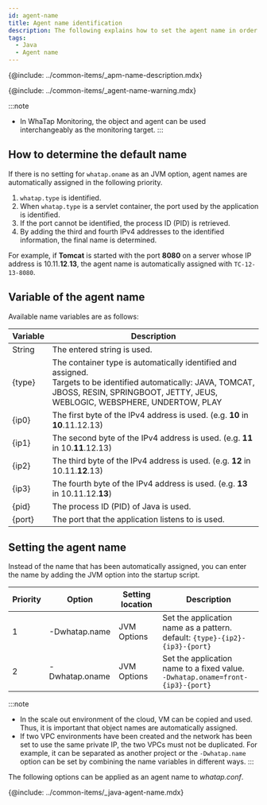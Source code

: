 ```yaml
---
id: agent-name
title: Agent name identification
description: The following explains how to set the agent name in order to identify the monitoring target.
tags:
  - Java
  - Agent name
---
```


{@include: ../common-items/_apm-name-description.mdx}

{@include: ../common-items/_agent-name-warning.mdx}

:::note

-   In WhaTap Monitoring, the object and agent can be used interchangeably as the monitoring target.
    :::

## How to determine the default name

If there is no setting for `whatap.oname` as an JVM option, agent names are automatically assigned in the following priority.

1.  `whatap.type` is identified.
2.  When `whatap.type` is a servlet container, the port used by the application is identified.
3.  If the port cannot be identified, the process ID (PID) is retrieved.
4.  By adding the third and fourth IPv4 addresses to the identified information, the final name is determined.

For example, if **Tomcat** is started with the port **8080** on a server whose IP address is 10.11.**12**.**13**, the agent name is automatically assigned with `TC-12-13-8080`.

## Variable of the agent name

Available name variables are as follows:

| Variable | Description                                                                                                                                                                                         |
| -------- | --------------------------------------------------------------------------------------------------------------------------------------------------------------------------------------------------- |
| String   | The entered string is used.                                                                                                                                                                         |
| {type}   | The container type is automatically identified and assigned. <br/> Targets to be identified automatically: JAVA, TOMCAT, JBOSS, RESIN, SPRINGBOOT, JETTY, JEUS, WEBLOGIC, WEBSPHERE, UNDERTOW, PLAY |
| {ip0}    | The first byte of the IPv4 address is used. (e.g. **10** in **10**.11.12.13)                                                                                                                        |
| {ip1}    | The second byte of the IPv4 address is used. (e.g. **11** in 10.**11**.12.13)                                                                                                                       |
| {ip2}    | The third byte of the IPv4 address is used. (e.g. **12** in 10.11.**12**.13)                                                                                                                        |
| {ip3}    | The fourth byte of the IPv4 address is used. (e.g. **13** in 10.11.12.**13**)                                                                                                                       |
| {pid}    | The process ID (PID) of Java is used.                                                                                                                                                               |
| {port}   | The port that the application listens to is used.                                                                                                                                                   |

## Setting the agent name

Instead of the name that has been automatically assigned, you can enter the name by adding the JVM option into the startup script.

| Priority | Option           | Setting location   | Description                                                                         |
| -------- | ---------------- | ------------------ | ----------------------------------------------------------------------------------- |
| 1        | \-Dwhatap.name   | JVM Options        | Set the application name as a pattern. <br/>default: `{type}-{ip2}-{ip3}-{port}`    |
| 2        | \-Dwhatap.oname  | JVM Options        | Set the application name to a fixed value. <br/>`-Dwhatap.oname=front-{ip3}-{port}` |

:::note

-   In the scale out environment of the cloud, VM can be copied and used. Thus, it is important that object names are automatically assigned.
-   If two VPC environments have been created and the network has been set to use the same private IP, the two VPCs must not be duplicated. For example, it can be separated as another project or the `-Dwhatap.name` option can be set by combining the name variables in different ways.
    :::

The following options can be applied as an agent name to _whatap.conf_.

{@include: ../common-items/_java-agent-name.mdx}
